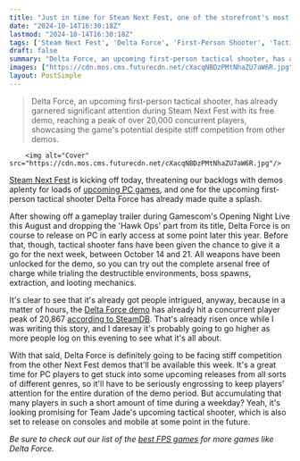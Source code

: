 ```yaml
---
title: "Just in time for Steam Next Fest, one of the storefront's most wishlisted FPS games gets a new demo, and it's already surpassed over 20,000 concurrent players"
date: "2024-10-14T16:30:18Z"
lastmod: "2024-10-14T16:30:18Z"
tags: ['Steam Next Fest', 'Delta Force', 'First-Person Shooter', 'Tactical Shooter', 'PC', 'Early Access', 'Demo']
draft: false
summary: "Delta Force, an upcoming first-person tactical shooter, has already garnered significant attention during Steam Next Fest with its free demo, reaching a peak of over 20,000 concurrent players, showcasing the game's potential despite stiff competition from other demos."
images: ["https://cdn.mos.cms.futurecdn.net/cXacqNBDzPMtNhaZU7aW6R.jpg"]
layout: PostSimple
---
```

> Delta Force, an upcoming first-person tactical shooter, has already garnered significant attention during Steam Next Fest with its free demo, reaching a peak of over 20,000 concurrent players, showcasing the game's potential despite stiff competition from other demos.


        <img alt="Cover" src="https://cdn.mos.cms.futurecdn.net/cXacqNBDzPMtNhaZU7aW6R.jpg"/>
        
[<u>Steam Next Fest</u>](https://www.gamesradar.com/games/steam-next-fest-countdown-heres-when-valves-october-2024-free-demo-event-kicks-off/) is kicking off today, threatening our backlogs with demos aplenty for loads of [<u>upcoming PC games</u>](https://www.gamesradar.com/new-pc-games/), and one for the upcoming first-person tactical shooter Delta Force has already made quite a splash. 

After showing off a gameplay trailer during Gamescom's Opening Night Live this August and dropping the 'Hawk Ops' part from its title, Delta Force is on course to release on PC in early access at some point later this year. Before that, though, tactical shooter fans have been given the chance to give it a go for the next week, between October 14 and 21. All weapons have been unlocked for the demo, so you can try out the complete arsenal free of charge while trialing the destructible environments, boss spawns, extraction, and looting mechanics. 

It's clear to see that it's already got people intrigued, anyway, because in a matter of hours, the [Delta Force demo](https://store.steampowered.com/app/2507950/Delta_Force/) has already hit a concurrent player peak of 20,867 [<u>according to SteamDB</u>](https://steamdb.info/app/2951290/charts/). That's already risen once while I was writing this story, and I daresay it's probably going to go higher as more people log on this evening to see what it's all about. 

With that said, Delta Force is definitely going to be facing stiff competition from the other Next Fest demos that'll be available this week. It's a great time for PC players to get stuck into some upcoming releases from all sorts of different genres, so it'll have to be seriously engrossing to keep players' attention for the entire duration of the demo period. But accumulating that many players in such a short amount of time during a weekday? Yeah, it's looking promising for Team Jade's upcoming tactical shooter, which is also set to release on consoles and mobile at some point in the future. 

*Be sure to check out our list of the *[<u><em>best FPS games</em></u>](https://www.gamesradar.com/best-fps-games/)* for more games like Delta Force.* 
        